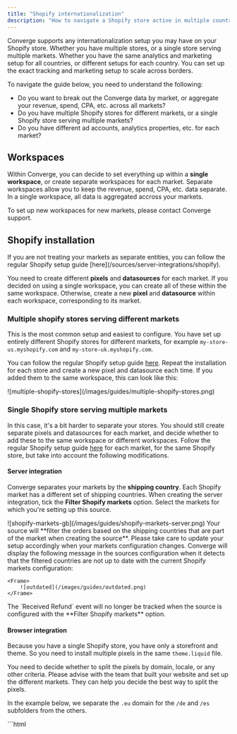 ```yaml
---
title: "Shopify internationalization"
description: "How to navigate a Shopify store active in multiple countries"
---
```



Converge supports any internationalization setup you may have on your Shopify store.
Whether you have multiple stores, or a single store serving multiple markets. Whether you have the same analytics and marketing setup for all countries, or different setups for each country.
You can set up the exact tracking and marketing setup to scale across borders.

To navigate the guide below, you need to understand the following:
- Do you want to break out the Converge data by market, or aggregate your revenue, spend, CPA, etc. across all markets?
- Do you have multiple Shopify stores for different markets, or a single Shopify store serving multiple markets?
- Do you have different ad accounts, analytics properties, etc. for each market?

## Workspaces
Within Converge, you can decide to set everything up within a **single workspace**, or create separate workspaces for each market.
Separate workspaces allow you to keep the revenue, spend, CPA, etc. data separate. In a single workspace, all data is aggregated accross your markets.

<Note>
To set up new workspaces for new markets, please contact Converge support.
</Note>

## Shopify installation

<Note>
If you are not treating your markets as separate entities, you can follow the regular Shopify setup guide [here](/sources/server-integrations/shopify).
</Note>

You need to create different **pixels** and **datasources** for each market.
If you decided on using a single workspace, you can create all of these within the same workspace.
Otherwise, create a new **pixel** and **datasource** within each workspace, corresponding to its market.

### Multiple shopify stores serving different markets

This is the most common setup and easiest to configure.
You have set up entirely different Shopify stores for different markets, for example `my-store-us.myshopify.com` and `my-store-uk.myshopify.com`.

You can follow the regular Shopify setup guide [here](/sources/server-integrations/shopify).
Repeat the installation for each store and create a new pixel and datasource each time.
If you added them to the same workspace, this can look like this:

<Frame>
![multiple-shopify-stores](/images/guides/multiple-shopify-stores.png)
</Frame>


### Single Shopify store serving multiple markets

In this case, it's a bit harder to separate your stores.
You should still create separate pixels and datasources for each market, and decide whether to add these to the same workspace or different workspaces.
Follow the regular Shopify setup guide [here](/sources/server-integrations/shopify) for each market, for the same Shopify store, but take into account the following modifications.

#### Server integration

Converge separates your markets by the **shipping country**.
Each Shopify market has a different set of shipping countries.
When creating the server integration, tick the **Filter Shopify markets** option.
Select the markets for which you're setting up this source.

<Frame>
![shopify-markets-gb](/images/guides/shopify-markets-server.png)
</Frame>


<Note>
    Your source will **filter the orders based on the shipping countries that are part of the market when creating the source**.
    Please take care to update your setup accordingly when your markets configuration changes.
    Converge will display the following message in the sources configuration when it detects that the filtered countries are not up to date with the current Shopify markets configuration:

    <Frame>
        ![outdated](/images/guides/outdated.png)
    </Frame>
</Note>

<Warning>
    The `Received Refund` event will no longer be tracked when the source is configured with the **Filter Shopify markets** option.
</Warning>

#### Browser integration
Because you have a single Shopify store, you have only a storefront and theme. So you need to install multiple pixels in the same `theme.liquid` file.

You need to decide whether to split the pixels by domain, locale, or any other criteria.
Please advise with the team that built your website and set up the different markets. They can help you decide the best way to split the pixels.

In the example below, we separate the `.eu` domain for the `/de` and `/es` subfolders from the others.

<AccordionGroup>
    <Accordion title="Example Liquid snippet for multiple pixels by subdomain">
        ```html
        <!-- Start Converge Code -->
        <script>
        window['__cvg_shopify_info'] = {
            product: {{ product | json }},
            variant: {{ product.selected_or_first_available_variant | json }},
            currency: {{ shop.currency | json }},
            collection: {...{{ collection | json }}, products: {{ collection.products | json }}},
            search: {{ search.terms | json }},
        };
        </script>
        <script>      
        !(function (window, document) {
            const domain = document.location.hostname;
            const subfolder = document.location.pathname.split('/')?.[1]?.toLowerCase();
            
            // Your custom logic to decide the pixel public token for each market
            let cvgToken;
            if (
                domain == "mydomain.eu" &&
                ["de", "es"].includes(subfolder)
            ) {
                cvgToken = "xxxxxx";
            } else {
                cvgToken = "yyyyyy";
            }
            if (window['cvg']) return
            const one = window['cvg'] = function () {
                one.process ? one.process.apply(one, arguments) : one.queue.push(arguments)
            }
            one.queue = []
            const two = document.createElement('script')
            two.async = 1
            two.src = `https://static.runconverge.com/pixels/${cvgToken}.js`
            const three = document.getElementsByTagName('script')[0]
            three.parentNode.insertBefore(two, three)
        })(window, document)
        </script>
        <!-- End Converge Code -->
        ```
    </Accordion>
    <Accordion title="Example customer events snippet for multiple pixels by subdomain">
        ```js
            const loc = init.context.window.location;
            const domain = loc.hostname;
            const subfolder = loc.pathname.split('/')?.[1]?.toLowerCase();

            // Your custom logic to decide the pixel public token for each market
            let cvgToken;
            if (
            domain == "mydomain.eu" &&
            ["de", "es"].includes(subfolder)
            ) {
            cvgToken = "xxxxxx";
            } else {
            cvgToken = "yyyyyy";
            }

    !function(){
        "use strict";
        window.Shopify={shop:"<<TO FILL IN>>.myshopify.com"},
        function(e,t,o,c,n,s,i){e.cvg||(e.shopify={analytics:analytics,browser:browser,init:init},n=e.cvg=function(){n.process?n.process.apply(n,arguments):n.queue.push(arguments)},n.queue=[],(s=t.createElement(o)).async=1,s.src=`https://static.runconverge.com/pixels/${cvgToken}.js`,(i=t.getElementsByTagName(o)[0]).parentNode.insertBefore(s,i))}(window,document,"script"),/\/checkouts/.test(init.context.document.location.href)&&cvg({method:"track",eventName:"$page_load"})
    }();
    ```
    </Accordion>
</AccordionGroup>


## Connections setup

### Multiple workspaces    

If you have broken out your markets into separate workspaces, you can create connections as usual within each workspace.
In case a single ad account is served by multiple markets, you should recreate the connnection in each workspace.

### Single workspace

If you have a single workspace, you can create connections for each market within the same workspace.
If an ad account is served by a single market, you can use the [connection sources](/connections/filters#source-filters) to specify the markets for which data should be forwarded.

<Note>
    Select both the **server and browser** source you created for this market.
</Note>

See the below example to only send data for a UK store to the UK facebook pixel.

<Frame>
![facebook-uk-pixel](/images/guides/facebook-uk-pixel.png)
</Frame>
